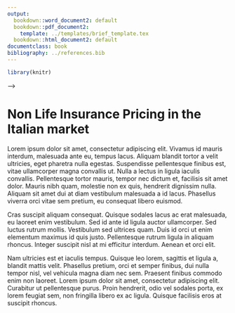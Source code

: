 ```yaml
---
output:
  bookdown::word_document2: default
  bookdown::pdf_document2:
    template: ../templates/brief_template.tex
  bookdown::html_document2: default
documentclass: book
bibliography: ../references.bib
---
```


```r
library(knitr)
```

<!-- <!-- Needed for leaving space to the quote, * is for no indentation after title --> -->

<!-- \titlespacing*{\chapter}{0pt}{80px}{35pt} -->

# **Non Life Insurance Pricing in the Italian market** {#chap:nlip-ita-market}
\minitoc  <!--this will include a mini table of contents-->

\chaptermark{Non Life Insurance Pricing in the Italian market}

Lorem ipsum dolor sit amet, consectetur adipiscing elit. Vivamus id mauris interdum, malesuada ante eu, tempus lacus. Aliquam blandit tortor a velit ultricies, eget pharetra nulla egestas. Suspendisse pellentesque finibus est, vitae ullamcorper magna convallis ut. Nulla a lectus in ligula iaculis convallis. Pellentesque tortor mauris, tempor nec dictum et, facilisis sit amet dolor. Mauris nibh quam, molestie non ex quis, hendrerit dignissim nulla. Aliquam sit amet dui at diam vestibulum malesuada a id lacus. Phasellus viverra orci vitae sem pretium, eu consequat libero euismod.

Cras suscipit aliquam consequat. Quisque sodales lacus ac erat malesuada, eu laoreet enim vestibulum. Sed id ante id ligula auctor ullamcorper. Sed luctus rutrum mollis. Vestibulum sed ultrices quam. Duis id orci ut enim elementum maximus id quis justo. Pellentesque rutrum ligula in aliquam rhoncus. Integer suscipit nisl at mi efficitur interdum. Aenean et orci elit.

Nam ultricies est et iaculis tempus. Quisque leo lorem, sagittis et ligula a, blandit mattis velit. Phasellus pretium, orci et semper finibus, dui nulla tempor nisl, vel vehicula magna diam nec sem. Praesent finibus commodo enim non laoreet. Lorem ipsum dolor sit amet, consectetur adipiscing elit. Curabitur ut pellentesque purus. Proin hendrerit, odio vel sodales porta, ex lorem feugiat sem, non fringilla libero ex ac ligula. Quisque facilisis eros at suscipit rhoncus.

<!-- \titlespacing{\chapter}{0pt}{0pt}{35pt} -->

